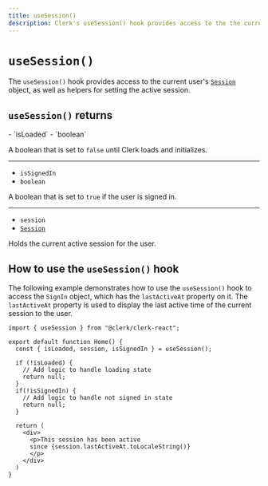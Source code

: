 ```yaml
---
title: useSession()
description: Clerk's useSession() hook provides access to the the current user Session object, as well as helpers to set the active session.
---
```


# `useSession()`

The `useSession()` hook provides access to the current user's [`Session`](/docs/references/javascript/session) object, as well as helpers for setting the active session.

## `useSession()` returns

<Properties>
  - `isLoaded`
  - `boolean`

  A boolean that is set to `false` until Clerk loads and initializes.

  ---

  - `isSignedIn`
  - `boolean`

  A boolean that is set to `true` if the user is signed in.

  ---

  - `session`
  - [`Session`](/docs/references/javascript/session)

  Holds the current active session for the user.
</Properties>

## How to use the `useSession()` hook

The following example demonstrates how to use the `useSession()` hook to access the `SignIn` object, which has the `lastActiveAt` property on it. The `lastActiveAt` property is used to display the last active time of the current session to the user.

```tsx {{ prettier: false, filename: 'home.tsx' }}
import { useSession } from "@clerk/clerk-react";

export default function Home() {
  const { isLoaded, session, isSignedIn } = useSession();

  if (!isLoaded) {
    // Add logic to handle loading state
    return null;
  }
  if(!isSignedIn) {
    // Add logic to handle not signed in state
    return null;
  }

  return (
    <div>
      <p>This session has been active
      since {session.lastActiveAt.toLocaleString()}
      </p>
    </div>
  )
}
```
